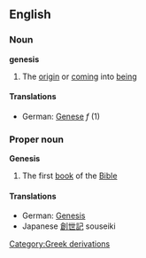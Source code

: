 ==English==
===Noun===
'''genesis'''
#The [[origin]] or [[coming]] into [[being]]
====Translations====
*German: [[Genese]] ''f'' (1)
===Proper noun===
{{wikipedia}}
'''Genesis'''
#The first [[book]] of the [[Bible]]
====Translations====
*German: [[Genesis]]
*Japanese [[創]][[世]][[記]] souseiki 
[[Category:Greek derivations]]